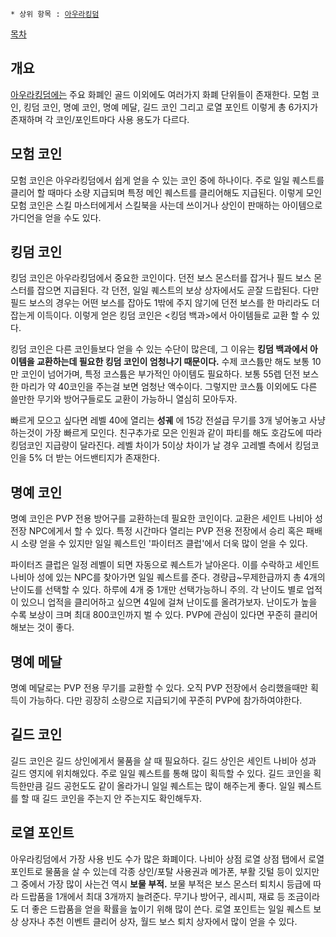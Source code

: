  * 상위 항목 : [[아우라킹덤]]

[[목차]]
== 개요 ==
[[아우라킹덤]]에는 주요 화폐인 골드 이외에도 여러가지 화폐 단위들이 존재한다. 모험 코인, 킹덤 코인, 명예 코인, 명예 메달, 길드 코인 그리고 로열 포인트 이렇게 총 6가지가 존재하며 각 코인/포인트마다 사용 용도가 다르다.

== 모험 코인 ==
모험 코인은 아우라킹덤에서 쉽게 얻을 수 있는 코인 중에 하나이다. 주로 일일 퀘스트를 클리어 할 때마다 소량 지급되며 특정 메인 퀘스트를 클리어해도 지급된다. 이렇게 모인 모험 코인은 스킬 마스터에게서 스킬북을 사는데 쓰이거나 상인이 판매하는 아이템으로 가디언을 얻을 수도 있다.

== 킹덤 코인 ==
킹덤 코인은 아우라킹덤에서 중요한 코인이다. 던전 보스 몬스터를 잡거나 필드 보스 몬스터를 잡으면 지급된다. 각 던전, 일일 퀘스트의 보상 상자에서도 곧잘 드랍된다. 다만 필드 보스의 경우는 어떤 보스를 잡아도 1밖에 주지 않기에 던전 보스를 한 마리라도 더 잡는게 이득이다. 이렇게 얻은 킹덤 코인은 <킹덤 백과>에서 아이템들로 교환 할 수 있다.

킹덤 코인은 다른 코인들보다 얻을 수 있는 수단이 많은데, 그 이유는 '''킹덤 백과에서 아이템을 교환하는데 필요한 킹덤 코인이 엄청나기 때문이다.''' 수제 코스튬만 해도 보통 10만 코인이 넘어가며, 특정 코스튬은 부가적인 아이템도 필요하다. 보통 55렙 던전 보스 한 마리가 약 40코인을 주는걸 보면 엄청난 액수이다. 그렇지만 코스튬 이외에도 다른 쓸만한 무기와 방어구들로도 교환이 가능하니 열심히 모아두자.

빠르게 모으고 싶다면 레벨 40에 열리는 '''성궤''' 에 15강 전설급 무기를 3개 넣어놓고 사냥하는것이 가장 빠르게 모인다.
친구추가로 모은 인원과 같이 파티를 해도 호감도에 따라 킹덤코인 지급량이 달라진다.
레벨 차이가 5이상 차이가 날 경우 고레벨 측에서 킹덤코인을 5% 더 받는 어드밴티지가 존재한다.
== 명예 코인 ==
명예 코인은 PVP 전용 방어구를 교환하는데 필요한 코인이다. 교환은 세인트 나비아 성 전장 NPC에게서 할 수 있다. 특정 시간마다 열리는 PVP 전용 전장에서 승리 혹은 패배시 소량 얻을 수 있지만 일일 퀘스트인 '파이터즈 클럽'에서 더욱 많이 얻을 수 있다.

파이터즈 클럽은 일정 레벨이 되면 자동으로 퀘스트가 날아온다. 이를 수락하고 세인트 나비아 성에 있는 NPC를 찾아가면 일일 퀘스트를 준다. 경량급~무제한급까지 총 4개의 난이도를 선택할 수 있다. 하루에 4개 중 1개만 선택가능하니 주의. 각 난이도 별로 업적이 있으니 업적을 클리어하고 싶으면 4일에 걸쳐 난이도를 올려가보자. 난이도가 높을 수록 보상이 크며 최대 800코인까지 벌 수 있다. PVP에 관심이 있다면 꾸준히 클리어해보는 것이 좋다.

== 명예 메달 ==
명예 메달로는 PVP 전용 무기를 교환할 수 있다. 오직 PVP 전장에서 승리했을때만 획득이 가능하다. 다만 굉장히 소량으로 지급되기에 꾸준히 PVP에 참가하여야한다.

== 길드 코인 ==
길드 코인은 길드 상인에게서 물품을 살 때 필요하다. 길드 상인은 세인트 나비아 성과 길드 영지에 위치해있다. 주로 일일 퀘스트를 통해 많이 획득할 수 있다. 길드 코인을 획득한만큼 길드 공헌도도 같이 올라가니 일일 퀘스트는 많이 해주는게 좋다. 일일 퀘스트를 할 때 길드 코인을 주는지 안 주는지도 확인해두자.

== 로열 포인트 ==
아우라킹덤에서 가장 사용 빈도 수가 많은 화폐이다. 나비아 상점 로열 상점 탭에서 로열 포인트로 물품을 살 수 있는데 각종 상인/포탈 사용권과 메가폰, 부활 깃털 등이 있지만 그 중에서 가장 많이 사는건 역시 '''보물 부적.''' 보물 부적은 보스 몬스터 퇴치시 등급에 따라 드랍품을 1개에서 최대 3개까지 늘려준다. 무기나 방어구, 레시피, 재료 등 조금이라도 더 좋은 드랍품을 얻을 확률을 높이기 위해 많이 쓴다. 로열 포인트는 일일 퀘스트 보상 상자나 추천 이벤트 클리어 상자, 월드 보스 퇴치 상자에서 많이 얻을 수 있다.
